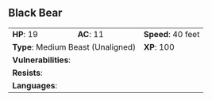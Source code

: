 ## Black Bear {#monster-black-bear}

```{=html}
<table class="table table-striped">
    <tbody>
        <tr>                    
            <td><b>HP</b>: 19</td>
            <td><b>AC</b>: 11</td>
            <td><b>Speed</b>: 40 feet</td>
        </tr>
        <tr>
            <td colspan="2"><b>Type</b>: Medium Beast (Unaligned)</td>
            <td><b>XP</b>: 100</td>
        </tr>
        <tr>
            <td colspan="3"><b>Vulnerabilities</b>: </td>
        </tr>
        <tr>
            <td colspan="3"><b>Resists</b>: </td>
        </tr>
        <tr>
            <td colspan="3"><b>Languages</b>: </td>
        </tr>
    </tbody>
</table>
```